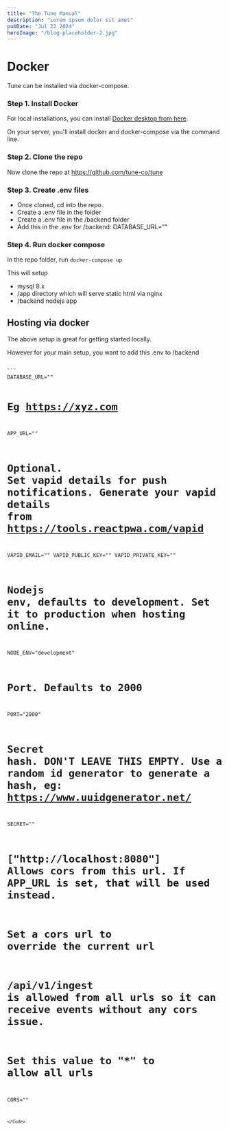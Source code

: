 ```yaml
---
title: "The Tune Manual"
description: "Lorem ipsum dolor sit amet"
pubDate: "Jul 22 2024"
heroImage: "/blog-placeholder-2.jpg"
---
```



# Docker

Tune can be installed via docker-compose.

### Step 1. Install Docker

For local installations, you can install [Docker desktop from here](https://docs.docker.com/desktop/setup/install/windows-install/).

On your server, you'll install docker and docker-compose via the command line.

### Step 2. Clone the repo

Now clone the repo at https://github.com/tune-co/tune

### Step 3. Create .env files

- Once cloned, cd into the repo.
- Create a .env file in the folder
- Create a .env file in the /backend folder
- Add this in the .env for /backend:
DATABASE_URL=""


### Step 4. Run docker compose

In the repo folder, run `docker-compose up`

This will setup

- mysql 8.x
- /app directory which will serve static html via nginx
- /backend nodejs app

## Hosting via docker

The above setup is great for getting started locally.

However for your main setup, you want to add this .env to /backend

<Code lang="bash" client:load>
```
DATABASE_URL=""

# Eg https://xyz.com
APP_URL="" 

# Optional. Set vapid details for push notifications. Generate your vapid details from https://tools.reactpwa.com/vapid
VAPID_EMAIL=""
VAPID_PUBLIC_KEY=""
VAPID_PRIVATE_KEY=""

# Nodejs env, defaults to development. Set it to production when hosting online.
NODE_ENV="development"

# Port. Defaults to 2000
PORT="2000"

# Secret hash. DON'T LEAVE THIS EMPTY. Use a random id generator to generate a hash, eg: https://www.uuidgenerator.net/
SECRET=""

# ["http://localhost:8080"] Allows cors from this url. If APP_URL is set, that will be used instead.
# Set a cors url to override the current url
# /api/v1/ingest is allowed from all urls so it can receive events without any cors issue.
# Set this value to "*" to allow all urls
CORS=""
```
</Code>
